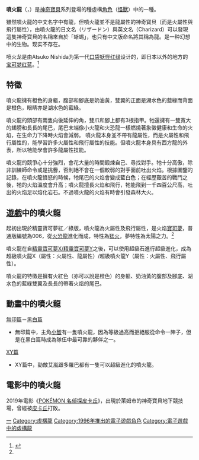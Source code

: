 {{Expand language|1=en|time=2022-06-06T01:52:46+00:00}}
{{noteTA
|G1=神奇寶貝
}}
{{Infobox Pokemon
| image        = 
| name         = 噴火龍
| number       = 006
| prev         = [[火恐龍|火恐龍]]
| next         = [[傑尼龜|傑尼龜]]
| johtonumber  = 231
| johtoprev    = [[火恐龍|火恐龍]]
| johtonext    = [[傑尼龜|傑尼龜]]
| hoennnumber  = 208
| hoennprev    = [[火恐龍|火恐龍]]
| hoennnext    = [[傑尼龜|傑尼龜]]
| japanese     = リザードン
| english      = Charizard
| othername    = 
| generation   = 第一世代
| evolvesfrom  = [[火恐龍|火恐龍]]
| evolvesto    = 超級噴火龍X / 超級噴火龍Y
| species      = 火焰寶可夢
| type         = 火
| type2        = 飛行/ 龍（超級進化至超級噴火龍X）
| height       = 1.7
| weight       = 90.5
| color        = 紅色
| ability      = 猛火
| move         = 閃焰衝鋒
}}

'''噴火龍'''（{{lang-ja|'''リザードン'''}}，{{lang-en|'''Charizard'''}}）是[[神奇寶貝|神奇寶貝]]系列登場的{{NUMBEROFPOKEMON}}種虛構[[角色|角色]]（[[怪物|怪獸]]）中的一種。

雖然噴火龍的中文名字中有龍，但噴火龍並不是龍屬性的神奇寶貝（而是火屬性與飛行屬性），由噴火龍的日文名（リザードン）與英文名（Charizard）可以發現這隻神奇寶貝的名稱來自於「蜥蜴」，也只有中文版命名將其稱為龍。是一种幻想中的生物。现实不存在。

喷火龙是由Atsuko Nishida为第一代[[寶可夢_紅／綠|口袋妖怪红绿]]设计的，即日本以外的地方的[[寶可夢_紅寶石／藍寶石|宝可梦红蓝]]。<ref name="Nishidainterview2">{{cite web|title=Interview Ms.Nishida about 『POCKET MONSTERS』!?|url=http://www.gamefreak.co.jp/POKEMON/INTER/ATSUKO/INTER_AT.HTM|access-date=2019-02-05|language=ja|archive-url=https://web.archive.org/web/19980613171213/http://www.gamefreak.co.jp/pokemon/INTER/ATSUKO/INTER_AT.HTM|archive-date=1998-06-13|url-status=dead}}</ref>

== 特徵 ==
噴火龍擁有橙色的身軀，腹部和腳底是奶油黃，雙翼的正面是湖水色的藍綠而背面是橙色，眼睛亦是湖水色的藍綠。

噴火龍的頭部有兩隻向後延伸的角，雙爪和腳上都有3根指甲。牠還擁有一雙寬大的翅膀和長長的尾巴，尾巴末端像小火龍和火恐龍一樣燃燒著象徵健康和生命的火焰，在生命力下降時火焰會減弱。
噴火龍本身並不帶有龍屬性，而是火屬性和飛行屬性的，能學習許多火屬性和飛行屬性的技能。但噴火龍本身具有西方龍的外表，所以牠能學會許多龍屬性技能。

噴火龍的競爭心十分強烈，會花大量的時間鍛煉自己、尋找對手。牠十分高傲，除非訓練師命令或是挑釁，否則絕不會在一個較弱的對手面前吐出火焰。根據圖鑒的記錄，在噴火龍憤怒的時候，牠尾巴的火焰會變成藍白色；在經歷艱苦的戰鬥之後，牠的火焰溫度會升高；噴火龍擅長火焰和飛行，牠能飛到一千四百公尺高，吐出的火焰足以熔化岩石。不過噴火龍的火焰有時會引發森林大火。

== [[神奇寶貝遊戲列表|遊戲]]中的噴火龍 ==
起初出現於精靈寶可夢紅／綠版，噴火龍為火屬性及飛行屬性，是火焰[[精靈寶可夢|寶可夢]]，普通版編號為006，從[[火恐龍|火恐龍]]進化而成，特性為[[猛火|猛火]]，夢特性為太陽之力。<ref name="Nishidainterview2" />

噴火龍在自[[精靈寶可夢_X·Y|精靈寶可夢X/精靈寶可夢Y]]之後，可以使用超級石進行超級進化，成為超級噴火龍X（屬性：火屬性、龍屬性）/超級噴火龍Y（屬性：火屬性、飛行屬性）。

噴火龍的特徵是擁有火紅色（亦可以說是橙色）的身軀、奶油黃的腹部及腳底、湖水色的藍綠雙翼及長長的帶著火焰的尾巴。

==動畫中的噴火龍==
;[[神奇寶貝_(1997-2002年動畫)|無印篇]]－[[神奇寶貝超級願望|黑白篇]]
*無印篇中，主角[[小智|小智]]有一隻噴火龍，因為等級過高而拒絕服從命令一陣子，但是在黑白篇時成為隊伍中最可靠的夥伴之一。
;[[神奇寶貝XY|XY篇]]
*XY篇中，勁敵艾嵐跟多羅巴都有一隻可以超級進化的噴火龍。

==電影中的噴火龍==
2019年電影《[[POKÉMON_名偵探皮卡丘|POKÉMON 名偵探皮卡丘]]》，出現於萊姆市的神奇寶貝地下競技場，曾經被[[皮卡丘|皮卡丘]]打敗。

{{寶可夢列表}}
{{任天堂明星大亂鬥系列}}
{{DEFAULTSORT:Charizard}}
[[Category:寶可夢世代|一]]
[[Category:虛構龍|Category:虛構龍]]
[[Category:1996年推出的電子遊戲角色|Category:1996年推出的電子遊戲角色]]
[[Category:電子遊戲中的虛構龍|Category:電子遊戲中的虛構龍]]